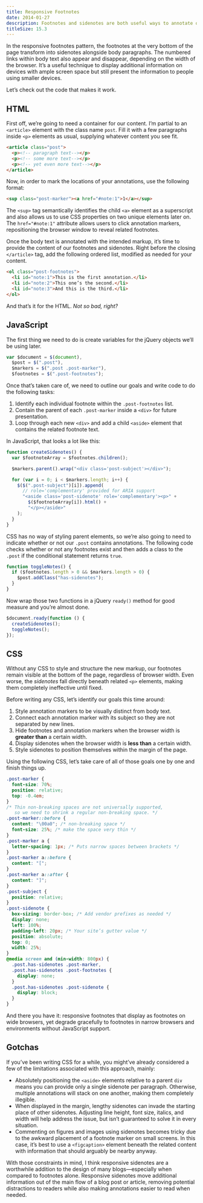 ```yaml
---
title: Responsive Footnotes
date: 2014-01-27
description: Footnotes and sidenotes are both useful ways to annotate online blog posts and articles. With the help of responsive design, it’s now possible to use both approaches at the same time.
titleSize: 15.3
---
```


In the responsive footnotes pattern, the footnotes at the very bottom of the page transform into sidenotes alongside body paragraphs. The numbered links within body text also appear and disappear, depending on the width of the browser. It’s a useful technique to display additional information on devices with ample screen space but still present the information to people using smaller devices.

Let’s check out the code that makes it work.

## HTML

First off, we’re going to need a container for our content. I’m partial to an `<article>` element with the class name `post`. Fill it with a few paragraphs inside `<p>` elements as usual, supplying whatever content you see fit.

```html
<article class="post">
  <p><!-- paragraph text--></p>
  <p><!-- some more text--></p>
  <p><!-- yet even more text--></p>
</article>
```

Now, in order to mark the locations of your annotations, use the following format:

```html
<sup class="post-marker"><a href="#note:1">1</a></sup>
```

The `<sup>` tag semantically identifies the child `<a>` element as a superscript and also allows us to use CSS properties on two unique elements later on. The `href="#note:1"` attribute allows users to click annotation markers, repositioning the browser window to reveal related footnotes.

Once the body text is annotated with the intended markup, it’s time to provide the content of our footnotes and sidenotes. Right before the closing `</article>` tag, add the following ordered list, modified as needed for your content.

```html
<ol class="post-footnotes">
  <li id="note:1">This is the first annotation.</li>
  <li id="note:2">This one’s the second.</li>
  <li id="note:3">And this is the third.</li>
</ol>
```

And that’s it for the HTML. _Not so bad, right?_

## JavaScript

The first thing we need to do is create variables for the jQuery objects we’ll be using later.

```javascript
var $document = $(document),
  $post = $(".post"),
  $markers = $(".post .post-marker"),
  $footnotes = $(".post-footnotes");
```

Once that’s taken care of, we need to outline our goals and write code to do the following tasks:

1. Identify each individual footnote within the `.post-footnotes` list.
2. Contain the parent of each `.post-marker` inside a `<div>` for future presentation.
3. Loop through each new `<div>` and add a child `<aside>` element that contains the related footnote text.

In JavaScript, that looks a lot like this:

```javascript
function createSidenotes() {
  var $footnoteArray = $footnotes.children();

  $markers.parent().wrap("<div class='post-subject'></div>");

  for (var i = 0; i < $markers.length; i++) {
    $($(".post-subject")[i]).append(
      // role='complementary' provided for ARIA support
      "<aside class='post-sidenote' role='complementary'><p>" +
        $($footnoteArray[i]).html() +
        "</p></aside>"
    );
  }
}
```

CSS has no way of styling parent elements, so we’re also going to need to indicate whether or not our `.post` contains annotations. The following code checks whether or not any footnotes exist and then adds a class to the `.post` if the conditional statement returns `true`.

```javascript
function toggleNotes() {
  if ($footnotes.length > 0 && $markers.length > 0) {
    $post.addClass("has-sidenotes");
  }
}
```

Now wrap those two functions in a jQuery `ready()` method for good measure and you’re almost done.

```javascript
$document.ready(function () {
  createSidenotes();
  toggleNotes();
});
```

## CSS

Without any CSS to style and structure the new markup, our footnotes remain visible at the bottom of the page, regardless of browser width. Even worse, the _sidenotes_ fall directly beneath related `<p>` elements, making them completely ineffective until fixed.

Before writing any CSS, let’s identify our goals this time around:

1. Style annotation markers to be visually distinct from body text.
2. Connect each annotation marker with its subject so they are not separated by new lines.
3. Hide footnotes and annotation markers when the browser width is **greater than** a certain width.
4. Display sidenotes when the browser width is **less than** a certain width.
5. Style sidenotes to position themselves within the margin of the page.

Using the following CSS, let’s take care of all of those goals one by one and finish things up.

```css
.post-marker {
  font-size: 70%;
  position: relative;
  top: -0.4em;
}
/* Thin non-breaking spaces are not universally supported,
   so we need to shrink a regular non-breaking space. */
.post-marker::before {
  content: "\00a0"; /* non-breaking space */
  font-size: 25%; /* make the space very thin */
}
.post-marker a {
  letter-spacing: 1px; /* Puts narrow spaces between brackets */
}
.post-marker a::before {
  content: "[";
}
.post-marker a::after {
  content: "]";
}
.post-subject {
  position: relative;
}
.post-sidenote {
  box-sizing: border-box; /* Add vendor prefixes as needed */
  display: none;
  left: 100%;
  padding-left: 20px; /* Your site’s gutter value */
  position: absolute;
  top: 0;
  width: 25%;
}
@media screen and (min-width: 800px) {
  .post.has-sidenotes .post-marker,
  .post.has-sidenotes .post-footnotes {
    display: none;
  }
  .post.has-sidenotes .post-sidenote {
    display: block;
  }
}
```

And there you have it: responsive footnotes that display as footnotes on wide browsers, yet degrade gracefully to footnotes in narrow browsers and environments without JavaScript support.

## Gotchas

If you’ve been writing CSS for a while, you might’ve already considered a few of the limitations associated with this approach, mainly:

- Absolutely positioning the `<aside>` elements relative to a parent `div` means you can provide only a single sidenote per paragraph. Otherwise, multiple annotations will stack on one another, making them completely illegible.
- When displayed in the margin, lengthy sidenotes can invade the starting place of other sidenotes. Adjusting line height, font size, italics, and width will help address the issue, but isn’t guaranteed to solve it in every situation.
- Commenting on figures and images using sidenotes becomes tricky due to the awkward placement of a footnote marker on small screens. In this case, it’s best to use a `<figcaption>` element beneath the related content with information that should arguably be nearby anyway.

With those constraints in mind, I think responsive sidenotes are a worthwhile addition to the design of many blogs—especially when compared to footnotes alone. Responsive sidenotes move additional information out of the main flow of a blog post or article, removing potential distractions to readers while also making annotations easier to read when needed.
